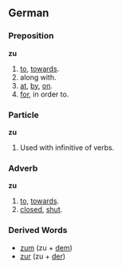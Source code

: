 ==German==
===Preposition===
'''zu'''
# [[to]], [[towards]].
# along with.
# [[at]], [[by]], [[on]].
# [[for]], in order to.

===Particle===
'''zu'''
# Used with infinitive of verbs.

===Adverb===
'''zu'''
# [[to]], [[towards]].
# [[closed]], [[shut]].

=== Derived Words ===
* [[zum]] (zu + [[dem]])
* [[zur]] (zu + [[der#German|der]])